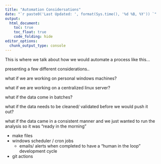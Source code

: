 ```yaml
---
title: "Automation Considersations"
date: "`r paste0('Last Updated: ', format(Sys.time(), '%d %B, %Y')) `"
output:
  html_document:
    toc: true
    toc_float: true
    code_folding: hide
editor_options: 
  chunk_output_type: console
---
```


This is where we talk about how we would automate a process like this...

presenting a few different considerations..

what if we are working on personal windows machines?

what if we are working on a centralized linux server?

what if the data come in batches?

what if the data needs to be cleaned/ validated before we would push it out?

what if the data came in a consistent manner and we just wanted to run the analysis so it was "ready in the morning"



* make files
* windows scheduler / cron jobs
  * emails/ alerts when completed to have a "human in the loop" development cycle
* git actions


